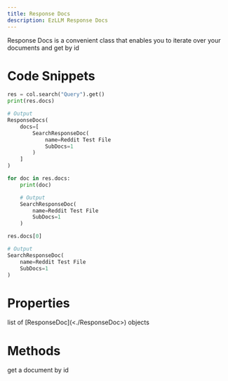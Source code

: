 ```yaml
---
title: Response Docs
description: EzLLM Response Docs
---
```



Response Docs is a convenient class that enables you to iterate over your documents and get by id

# Code Snippets
```py
res = col.search("Query").get()
print(res.docs)

# Output
ResponseDocs(
    docs=[
        SearchResponseDoc(
            name=Reddit Test File
            SubDocs=1
        )
    ]
)

for doc in res.docs:
    print(doc)

    # Output
    SearchResponseDoc(
        name=Reddit Test File
        SubDocs=1
    )

res.docs[0]

# Output
SearchResponseDoc(
    name=Reddit Test File
    SubDocs=1
)
```


# Properties
<ParamField path="data" type="ResponseDoc[]">
    list of [ResponseDoc](<./ResponseDoc>) objects
</ParamField>

# Methods
<ParamField path="by_id(id: str)" type="OutputGroup">
    get a document by id
</ParamField>
